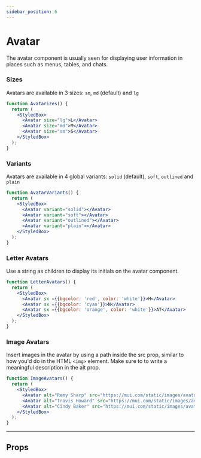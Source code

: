 ```yaml
---
sidebar_position: 6
---
```



# Avatar

The avatar component is usually seen for displaying user information in places such as menus, tables, and chats.

### Sizes

Avatars are available in 3 sizes: `sm`, `md` (default) and `lg`

```jsx live
function Avatarizes() {
  return (
    <StyledBox>
      <Avatar size="lg">L</Avatar>
      <Avatar size="md">M</Avatar>
      <Avatar size="sm">S</Avatar>
    </StyledBox>
  );
}
```
### Variants

Avatars are available in 4 global variants: `solid` (default), `soft`, `outlined` and `plain`

```jsx live
function AvatarVariants() {
  return (
    <StyledBox>
      <Avatar variant="solid"></Avatar>
      <Avatar variant="soft"></Avatar>
      <Avatar variant="outlined"></Avatar>
      <Avatar variant="plain"></Avatar>
    </StyledBox>
  );
}
```

### Letter Avatars

Use a string as children to display its initials on the avatar component.

```jsx live
function LetterAvatars() {
  return (
    <StyledBox>
      <Avatar sx ={{bgcolor: 'red', color: 'white'}}>H</Avatar>
      <Avatar sx ={{bgcolor: 'cyan'}}>N</Avatar>
      <Avatar sx ={{bgcolor: 'orange', color: 'white'}}>AT</Avatar>
    </StyledBox>
  );
}
```

### Image Avatars

Insert images in the avatar by using a path inside the src prop, similar to how you'd do in the HTML `<img>` element. 
Make sure to to write a meaningful description in the alt prop.


```jsx live
function ImageAvatars() {
  return (
    <StyledBox>
      <Avatar alt="Remy Sharp" src="https://mui.com/static/images/avatar/1.jpg" />
      <Avatar alt="Travis Howard" src="https://mui.com/static/images/avatar/2.jpg" />
      <Avatar alt="Cindy Baker" src="https://mui.com/static/images/avatar/3.jpg" />
    </StyledBox>
  );
}
```

---

## Props

<PropsTable name="Avatar" />
